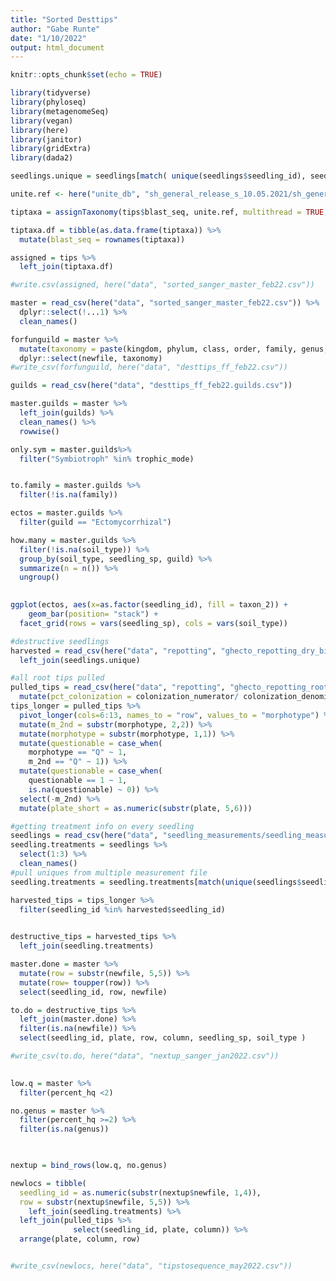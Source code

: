 ```yaml
---
title: "Sorted Desttips"
author: "Gabe Runte"
date: "1/10/2022"
output: html_document
---
```


```r
knitr::opts_chunk$set(echo = TRUE)

library(tidyverse)
library(phyloseq)
library(metagenomeSeq)
library(vegan)
library(here)
library(janitor)
library(gridExtra)
library(dada2)
```

```r



seedlings.unique = seedlings[match( unique(seedlings$seedling_id), seedlings$seedling_id),]

```

```r
unite.ref <- here("unite_db", "sh_general_release_s_10.05.2021/sh_general_release_dynamic_s_10.05.2021.fasta")

tiptaxa = assignTaxonomy(tips$blast_seq, unite.ref, multithread = TRUE, tryRC = TRUE)

tiptaxa.df = tibble(as.data.frame(tiptaxa)) %>% 
  mutate(blast_seq = rownames(tiptaxa))

assigned = tips %>% 
  left_join(tiptaxa.df)

#write.csv(assigned, here("data", "sorted_sanger_master_feb22.csv"))
```

```r
master = read_csv(here("data", "sorted_sanger_master_feb22.csv")) %>% 
  dplyr::select(!...1) %>% 
  clean_names()

forfunguild = master %>% 
  mutate(taxonomy = paste(kingdom, phylum, class, order, family, genus, species, sep = ";")) %>% 
  dplyr::select(newfile, taxonomy)
#write_csv(forfunguild, here("data", "desttips_ff_feb22.csv"))

guilds = read_csv(here("data", "desttips_ff_feb22.guilds.csv"))

master.guilds = master %>% 
  left_join(guilds) %>% 
  clean_names() %>% 
  rowwise() 

only.sym = master.guilds%>% 
  filter("Symbiotroph" %in% trophic_mode)


to.family = master.guilds %>% 
  filter(!is.na(family)) 

ectos = master.guilds %>% 
  filter(guild == "Ectomycorrhizal")

how.many = master.guilds %>% 
  filter(!is.na(soil_type)) %>% 
  group_by(soil_type, seedling_sp, guild) %>% 
  summarize(n = n()) %>%
  ungroup()

  
ggplot(ectos, aes(x=as.factor(seedling_id), fill = taxon_2)) +
    geom_bar(position= "stack") +
  facet_grid(rows = vars(seedling_sp), cols = vars(soil_type))

``` 


```r
#destructive seedlings
harvested = read_csv(here("data", "repotting", "ghecto_repotting_dry_biomass.csv")) %>% 
  left_join(seedlings.unique) 

#all root tips pulled
pulled_tips = read_csv(here("data", "repotting", "ghecto_repotting_root_pulling_data.csv")) %>% 
  mutate(pct_colonization = colonization_numerator/ colonization_denominator)
tips_longer = pulled_tips %>% 
  pivot_longer(cols=6:13, names_to = "row", values_to = "morphotype") %>% 
  mutate(m_2nd = substr(morphotype, 2,2)) %>% 
  mutate(morphotype = substr(morphotype, 1,1)) %>%
  mutate(questionable = case_when(
    morphotype == "Q" ~ 1,
    m_2nd == "Q" ~ 1)) %>% 
  mutate(questionable = case_when(
    questionable == 1 ~ 1,
    is.na(questionable) ~ 0)) %>% 
  select(-m_2nd) %>% 
  mutate(plate_short = as.numeric(substr(plate, 5,6)))

#getting treatment info on every seedling
seedlings = read_csv(here("data", "seedling_measurements/seedling_measurements.csv"))
seedling.treatments = seedlings %>% 
  select(1:3) %>% 
  clean_names() 
#pull uniques from multiple measurement file
seedling.treatments = seedling.treatments[match(unique(seedlings$seedling_id), seedlings$seedling_id),]

harvested_tips = tips_longer %>%
  filter(seedling_id %in% harvested$seedling_id)
  

destructive_tips = harvested_tips %>% 
  left_join(seedling.treatments)

master.done = master %>% 
  mutate(row = substr(newfile, 5,5)) %>% 
  mutate(row= toupper(row)) %>% 
  select(seedling_id, row, newfile)

to.do = destructive_tips %>% 
  left_join(master.done) %>% 
  filter(is.na(newfile)) %>% 
  select(seedling_id, plate, row, column, seedling_sp, soil_type )

#write_csv(to.do, here("data", "nextup_sanger_jan2022.csv"))
  
```

```r
low.q = master %>% 
  filter(percent_hq <2)

no.genus = master %>% 
  filter(percent_hq >=2) %>% 
  filter(is.na(genus))


  
nextup = bind_rows(low.q, no.genus)

newlocs = tibble(
  seedling_id = as.numeric(substr(nextup$newfile, 1,4)),
  row = substr(nextup$newfile, 5,5)) %>% 
    left_join(seedling.treatments) %>% 
  left_join(pulled_tips %>% 
              select(seedling_id, plate, column)) %>% 
  arrange(plate, column, row)


#write_csv(newlocs, here("data", "tipstosequence_may2022.csv"))

```

